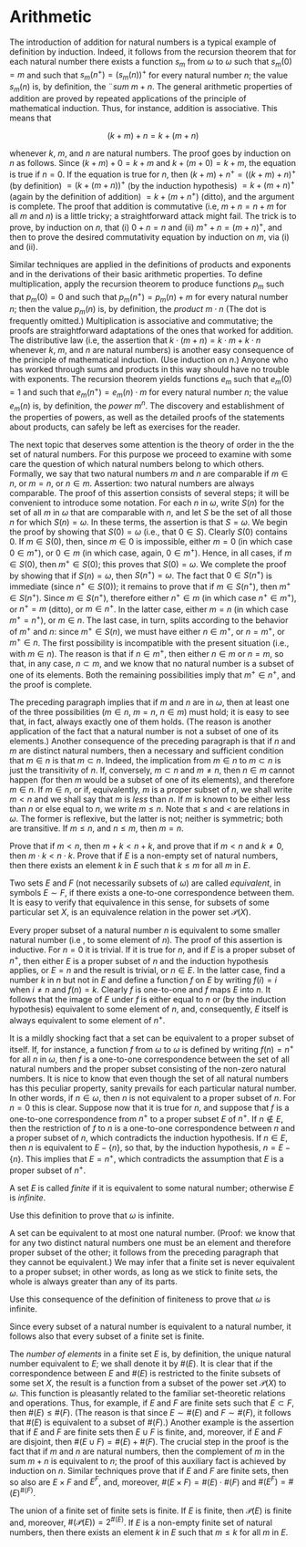 # Arithmetic

The introduction of addition for natural numbers is a typical example of definition by induction. Indeed, it follows from the recursion theorem that for each natural number there exists a function $s_{m}$ from $\omega$ to $\omega$ such that $s_{m}(0) = m$ and such that $s_{m}(n^{+}) = (s_{m}(n))^{+}$ for every natural number $n$; the value $s_{m}(n)$ is, by definition, the ¨*sum*`\index{sum}`{=latex} $m + n$. The general arithmetic properties of addition are proved by repeated applications of the principle of mathematical induction. Thus, for instance, addition is associative. This means that 

$$
(k + m) + n = k + (m + n) 
$$

whenever $k$, $m$, and $n$ are natural numbers. The proof goes by induction on $n$ as follows. Since $(k + m) + 0 = k + m$ and $k + (m + 0) = k + m$, the equation is true if $n = 0$. If the equation is true for $n$, then $(k + m) + n^{+} = ((k+ m) + n)^{+}$ (by definition) $= (k + (m + n))^{+}$ (by the induction hypothesis) $= k + (m + n)^{+}$ (again by the definition of addition) $= k + (m + n^{+})$ (ditto), and the argument is complete. The proof that addition is commutative (i.e, $m + n = n + m$ for all $m$ and $n$) is a little tricky; a straightforward attack might fail. The trick is to prove, by induction on $n$, that (i) $0 + n = n$ and (ii) $m^{+} + n =  (m + n)^{+}$, and then to prove the desired commutativity equation by induction on $m$, via (i) and (ii). 

Similar techniques are applied in the definitions of products and exponents and in the derivations of their basic arithmetic properties. To define multiplication, apply the recursion theorem to produce functions $p_{m}$ such that $p_{m}(0) = 0$ and such that $p_{m}(n^{+}) = p_{m}(n) + m$ for every natural number $n$; then the value $p_{m}(n)$ is, by definition, the *product*`\index{product}`{=latex} $m \cdot n$ (The dot is frequently omitted.) Multiplication is associative and commutative; the proofs are straightforward adaptations of the ones that worked for addition. The distributive law (i.e, the assertion that $k \cdot (m + n)  = k \cdot m + k \cdot n$ whenever $k$, $m$, and $n$ are natural numbers) is another easy consequence of the principle of mathematical induction. (Use induction on $n$.) Anyone who has worked through sums and products in this way should have no trouble with exponents. The recursion theorem yields functions $e_{m}$ such that $e_{m}(0) = 1$ and such that $e_{m}(n^{+}) = e_{m}(n) \cdot m$ for every natural number $n$; the value $e_{m}(n)$ is, by definition, the *power*`\index{power}`{=latex} $m^{n}$. The discovery and establishment of the properties of powers, as well as the detailed proofs of the statements about products, can safely be left as exercises for the reader.

The next topic that deserves some attention is the theory of order in the the set of natural numbers. For this purpose we proceed to examine with some care the question of which natural numbers belong to which others. Formally, we say that two natural numbers $m$ and $n$ are comparable if $m \in n$, or $m = n$, or $n \in m$. Assertion: two natural numbers are always comparable. The proof of this assertion consists of several steps; it will be convenient to introduce some notation. For each $n$ in $\omega$, write $S(n)$ for the set of all $m$ in $\omega$ that are comparable with $n$, and let $S$ be the set of all those $n$ for which $S(n) = \omega$. In these terms, the assertion is that $S = \omega$. We begin the proof by showing that $S(0) = \omega$ (i.e., that $0 \in S$). Clearly $S(0)$ contains $0$. If $m \in S(0)$, then, since $m \in 0$ is impossible, either $m = 0$ (in which case $0 \in m^{+})$, or $0 \in m$ (in which case, again, $0 \in m^{+}$). Hence, in all cases, if $m \in S(0)$, then $m^{+} \in S(0)$; this proves that $S(0) = \omega$. We complete the proof by showing that if $S(n) = \omega$, then $S(n^{+}) = \omega$. The fact that $0 \in S(n^{+})$ is immediate (since $n^{+} \in S(0)$); it remains to prove that if $m \in S(n^{+})$, then $m^{+} \in S(n^{+})$. Since $m \in S(n^{+})$, therefore either $n^{+} \in m$ (in which case $n^{+} \in m^{+}$), or $n^{+} = m$ (ditto), or $m \in n^{+}$. In the latter case, either $m = n$ (in which case $m^{+} = n^{+}$), or $m \in n$. The last case, in turn, splits according to the behavior of $m^{+}$ and $n$: since $m^{+} \in S(n)$, we must have either $n \in m^{+}$, or $n = m^{+}$, or $m^{+} \in n$. The first possibility is incompatible with the present situation (i.e., with $m \in n$). The reason is that if $n \in m^{+}$, then either $n \in m$ or $n = m$, so that, in any case, $n \subset m$, and we know that no natural number is a subset of one of its elements. Both the remaining possibilities imply that $m^{+} \in n^{+}$, and the proof is complete. 

The preceding paragraph implies that if $m$ and $n$ are in $\omega$, then at least one of the three possibilities ($m \in n$, $m = n$, $n \in m$) must hold; it is easy to see that, in fact, always exactly one of them holds. (The reason is another application of the fact that a natural number is not a subset of one of its elements.) Another consequence of the preceding paragraph is that if $n$ and $m$ are distinct natural numbers, then a necessary and sufficient condition that $m \in n$ is that $m \subset n$. Indeed, the implication from $m \in n$ to $m \subset n$ is just the transitivity of $n$. If, conversely, $m \subset n$ and $m \neq n$, then $n \in m$ cannot happen (for then $m$ would be a subset of one of its elements), and therefore $m \in n$. If $m \in n$, or if, equivalently, $m$ is a proper subset of $n$, we shall write $m < n$ and we shall say that $m$ is *less* than $n$. If $m$ is known to be either less than $n$ or else equal to $n$, we write $m \le n$. Note that $\le$ and $<$ are relations in $\omega$. The former is reflexive, but the latter is not; neither is symmetric; both are transitive. If $m \le n$, and $n \le m$, then $m = n$.

::: {#exr-13-1}

Prove that if $m < n$, then $m + k < n + k$, and prove that if $m < n$ and $k \neq 0$, then $m \cdot k <n \cdot k$. Prove that if $E$ is a non-empty set of natural numbers, then there exists an element $k$ in $E$ such that $k \le m$ for all $m$ in $E$. 

:::

Two sets $E$ and $F$ (not necessarily subsets of $\omega$) are called *equivalent*`\index{equivalent}`{=latex}, in symbols $E \sim F$, if there exists a one-to-one correspondence between them. It is easy to verify that equivalence in this sense, for subsets of some particular set $X$, is an equivalence relation in the power set $\mathcal{P}(X)$.

Every proper subset of a natural number $n$ is equivalent to some smaller natural number (i.e , to some element of $n$). The proof of this assertion is inductive. For $n = 0$ it is trivial. If it is true for $n$, and if $E$ is a proper subset of $n^{+}$, then either $E$ is a proper subset of $n$ and the induction hypothesis applies, or $E = n$ and the result is trivial, or $n \in E$. In the latter case, find a number $k$ in $n$ but not in $E$ and define a function $f$ on $E$ by writing $f(i) = i$ when $i \neq n$ and $f(n) = k$. Clearly $f$ is one-to-one and $f$ maps $E$ into $n$. It follows that the image of $E$ under $f$ is either equal to $n$ or (by the induction hypothesis) equivalent to some element of $n$, and, consequently, $E$ itself is always equivalent to some element of $n^{+}$. 

It is a mildly shocking fact that a set can be equivalent to a proper subset of itself. If, for instance, a function $f$ from $\omega$ to $\omega$ is defined by writing $f(n) = n^{+}$ for all $n$ in $\omega$, then $f$ is a one-to-one correspondence between the set of all natural numbers and the proper subset consisting of the non-zero natural numbers. It is nice to know that even though the set of all natural numbers has this peculiar property, sanity prevails for each particular natural number. In other words, if $n \in \omega$, then $n$ is not equivalent to a proper subset of $n$. For $n = 0$ this is clear. Suppose now that it is true for $n$, and suppose that $f$ is a one-to-one correspondence from $n^{+}$ to a proper subset $E$ of $n^{+}$. If $n \notin E$, then the restriction of $f$ to $n$ is a one-to-one correspondence between $n$ and a proper subset of $n$, which contradicts the induction hypothesis. If $n \in E$, then $n$ is equivalent to $E - \{ n \}$, so that, by the induction hypothesis, $n = E - \{ n \}$. This implies that $E = n^{+}$, which contradicts the assumption that $E$ is a proper subset of $n^{+}$. 

A set $E$ is called *finite*`\index{finite}`{=latex} if it is equivalent to some natural number; otherwise $E$ is *infinite*`\index{infinite}`{=latex}.

::: {#exr-13-2}

Use this definition to prove that $\omega$ is infinite.

:::

A set can be equivalent to at most one natural number. (Proof: we know that for any two distinct natural numbers one must be an element and therefore proper subset of the other; it follows from the preceding paragraph that they cannot be equivalent.) We may infer that a finite set is never equivalent to a proper subset; in other words, as long as we stick to finite sets, the whole is always greater than any of its parts. 

::: {#exr-13-3}

Use this consequence of the definition of finiteness to prove that $\omega$ is infinite.

:::

Since every subset of a natural number is equivalent to a natural number, it follows also that every subset of a finite set is finite. 

The *number of elements*`\index{number of elements}`{=latex} in a finite set $E$ is, by definition, the unique natural number equivalent to $E$; we shall denote it by $\# (E)$. It is clear that if the correspondence between $E$ and $\# (E)$ is restricted to the finite subsets of some set $X$, the result is a function from a subset of the power set $\mathcal{P}(X)$ to $\omega$. This function is pleasantly related to the familiar set-theoretic relations and operations. Thus, for example, if $E$ and $F$ are finite sets such that $E \subset F$, then $\# (E) \le \# (F)$. (The reason is that since $E \sim \# (E)$ and $F \sim \# (F)$, it follows that $\# (E)$ is equivalent to a subset of $\# (F)$.) Another example is the assertion that if $E$ and $F$ are finite sets then $E \cup F$ is finite, and, moreover, if $E$ and $F$ are disjoint, then $\# (E \cup F) = \# (E) + \# (F)$. The crucial step in the proof is the fact that if $m$ and $n$ are natural numbers, then the complement of $m$ in the sum $m + n$ is equivalent to $n$; the proof of this auxiliary fact is achieved by induction on $n$. Similar techniques prove that if $E$ and $F$ are finite sets, then so also are $E \times F$ and $E^{F}$, and, moreover, $\# (E \times F) = \# (E) \cdot \# (F)$ and  $\# (E^{F}) = \# (E)^{\# (F)}$.

::: {#exr-13-4}

The union of a finite set of finite sets is finite. If $E$ is finite, then $\mathcal{P}(E)$ is finite and, moreover, $\# (\mathcal{P}(E)) = 2^{\# (E)}$. If $E$ is a non-empty finite set of natural numbers, then there exists an element $k$ in $E$ such that $m \le k$ for all $m$ in $E$.

:::